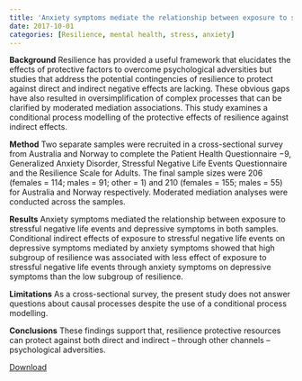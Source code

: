 ```yaml
---
title: 'Anxiety symptoms mediate the relationship between exposure to stressful negative life events and depressive symptoms: A conditional process modelling of the protective effects of resilience'
date: 2017-10-01
categories: [Resilience, mental health, stress, anxiety]
---
```

**Background**
Resilience has provided a useful framework that elucidates the effects of protective factors to overcome psychological adversities but studies that address the potential contingencies of resilience to protect against direct and indirect negative effects are lacking. These obvious gaps have also resulted in oversimplification of complex processes that can be clarified by moderated mediation associations. This study examines a conditional process modelling of the protective effects of resilience against indirect effects.

**Method**
Two separate samples were recruited in a cross-sectional survey from Australia and Norway to complete the Patient Health Questionnaire −9, Generalized Anxiety Disorder, Stressful Negative Life Events Questionnaire and the Resilience Scale for Adults. The final sample sizes were 206 (females = 114; males = 91; other = 1) and 210 (females = 155; males = 55) for Australia and Norway respectively. Moderated mediation analyses were conducted across the samples.

**Results**
Anxiety symptoms mediated the relationship between exposure to stressful negative life events and depressive symptoms in both samples. Conditional indirect effects of exposure to stressful negative life events on depressive symptoms mediated by anxiety symptoms showed that high subgroup of resilience was associated with less effect of exposure to stressful negative life events through anxiety symptoms on depressive symptoms than the low subgroup of resilience.

**Limitations**
As a cross-sectional survey, the present study does not answer questions about causal processes despite the use of a conditional process modelling.

**Conclusions**
These findings support that, resilience protective resources can protect against both direct and indirect – through other channels – psychological adversities.

[Download](https://doi.org/10.1016/j.ajp.2017.04.019)
